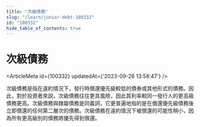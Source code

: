 ```yaml
---
title: "次級債務"
slug: "/learn/junior-debt-100332"
id: "100332"
hide_table_of_contents: true
---
```



# 次級債務

<ArticleMeta id={100332} updatedAt={'2023-09-26 13:58:47'} />
<div className='border-solid border-b border-t-0 my-4 border-[var(--ifm-color-gray-300)]' />

次級債務是指在違約情況下，發行時償還優先級較低的債券或其他形式的債務。因此，對於投資者來説，次級債務往往更具風險，因此其利率較同一發行人的更高級債務更高。次級債務與隸屬債務是同義詞，它更普遍地指的是在償還優先級債務後立即償還的任何第二層次的債務。次級債務在違約情況下被償還的可能性稍小，因為所有更高級別的債務將優先得到償還。
